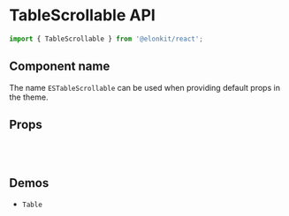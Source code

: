 
<Meta title="Components API/TableScrollable" />

# TableScrollable API

```js
import { TableScrollable } from '@elonkit/react';
```

## Component name

The name `ESTableScrollable` can be used when providing default props in the theme.

## Props

<TableInterface name="TableScrollableProps" variant="props" />

<br />

<TableInterface name="TableScrollableClasses" variant="css" />

<br />

## Demos

<ul>
  <li>
    <LinkTo kind="components-table" story="demo">
      <code>Table</code>
    </LinkTo>
  </li>
</ul>
